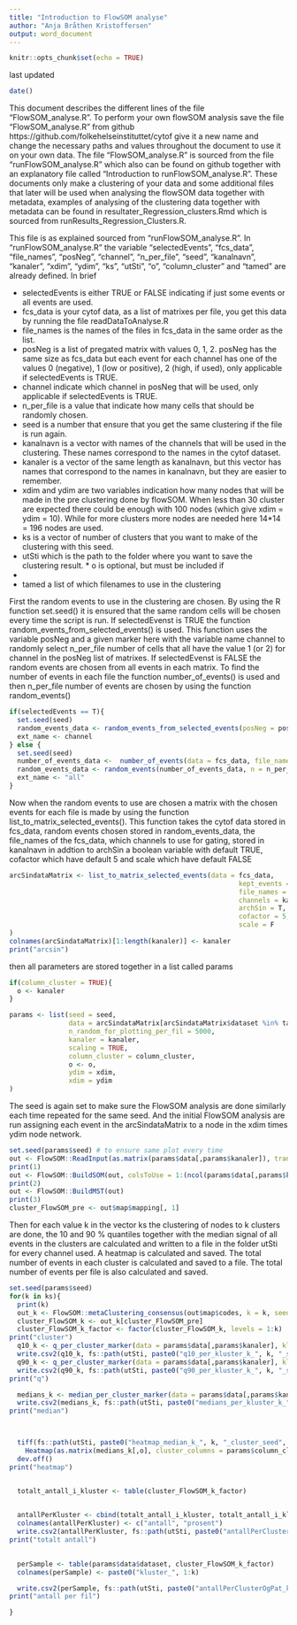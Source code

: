```yaml
---
title: "Introduction to FlowSOM analyse"
author: "Anja Bråthen Kristoffersen"
output: word_document
---
```


```r
knitr::opts_chunk$set(echo = TRUE)
```

last updated

```r
date()
```

This document describes the different lines of the file "FlowSOM_analyse.R". To perform your own flowSOM analysis save the file "FlowSOM_analyse.R" from github https://github.com/folkehelseinstituttet/cytof give it a new name and change the necessary paths and values throughout the document to use it on your own data. The file "FlowSOM_analyse.R" is sourced from the file "runFlowSOM_analyse.R" which also can be found on github together with an explanatory file called "Introduction to runFlowSOM_analyse.R". These documents only make a clustering of your data and some additional files that later will be used when analysing the flowSOM data together with metadata, examples of analysing of the clustering data together with metadata can be found in resultater_Regression_clusters.Rmd which is sourced from runResults_Regression_Clusters.R. 


This file is as explained sourced from "runFlowSOM_analyse.R". In "runFlowSOM_analyse.R" the variable "selectedEvents", "fcs_data", "file_names", "posNeg", "channel", "n_per_file", "seed", "kanalnavn", "kanaler", "xdim", "ydim", "ks", "utSti", "o", "column_cluster" and "tamed" are already defined. In brief

 * selectedEvents is either TRUE or FALSE indicating if just some events or all events are used.
 * fcs_data is your cytof data, as a list of matrixes per file, you get this data by running the file readDataToAnalyse.R
 * file_names is the names of the files in fcs_data in the same order as the list.
 * posNeg is a list of pregated matrix with values 0, 1, 2. posNeg has the same size as fcs_data but each event for each channel has one of the values 0 (negative), 1 (low or positive), 2 (high, if used), only applicable if selectedEvents is TRUE.  
 * channel indicate which channel in posNeg that will be used, only applicable if selectedEvents is TRUE. 
 * n_per_file is a value that indicate how many cells that should be randomly chosen.
 * seed is a number that ensure that you get the same clustering if the file is run again. 
 * kanalnavn is a vector with names of the channels that will be used in the clustering. These names correspond to the names in the cytof dataset.
 * kanaler is a vector of the same length as kanalnavn, but this vector has names that correspond to the names in kanalnavn, but they are easier to remember.
 * xdim and ydim are two variables indication how many nodes that will be made in the pre clustering done by flowSOM. When less than 30 cluster are expected there could be enough with 100 nodes (which give xdim = ydim = 10). While for more clusters more nodes are needed here 14*14 = 196 nodes are used.
 * ks is a vector of number of clusters that you want to make of the clustering with this seed. 
 * utSti which is the path to the folder where you want to save the clustering result.  * o is optional, but must be included if  
 * 
 * tamed a list of which filenames to use in the clustering

First the random events to use in the clustering are chosen. By using the R function set.seed() it is ensured that the same random cells will be chosen every time the script is run. If selectedEvenst is TRUE the function random_events_from_selected_events() is used. This function uses the variable posNeg and a given marker here with the variable name channel to randomly select n_per_file number of cells that all have the value 1 (or 2) for channel in the posNeg list of matrixes. If selectedEvenst is FALSE the random events are chosen from all events in each matrix. To find the number of events in each file the function number_of_events() is used and then n_per_file number of events are chosen by using the function random_events()


```r
if(selectedEvents == T){
  set.seed(seed)
  random_events_data <- random_events_from_selected_events(posNeg = posNeg, marker = channel, n = n_per_file)
  ext_name <- channel
} else {
  set.seed(seed)
  number_of_events_data <-  number_of_events(data = fcs_data, file_names = file_names)
  random_events_data <- random_events(number_of_events_data, n = n_per_file)
  ext_name <- "all"
}
```

Now when the random events to use are chosen a matrix with the chosen events for each file is made by using the function list_to_matrix_selected_events(). This function takes the cytof data stored in fcs_data, random events chosen stored in random_events_data, the file_names of the fcs_data, which channels to use for gating, stored in kanalnavn in addtion to archSin a boolean variable with default TRUE, cofactor which have default 5 and scale which have default FALSE

```r
arcSindataMatrix <- list_to_matrix_selected_events(data = fcs_data, 
                                                          kept_events = random_events_data, 
                                                          file_names = file_names, 
                                                          channels = kanalnavn,
                                                          archSin = T, 
                                                          cofactor = 5, 
                                                          scale = F
)
colnames(arcSindataMatrix)[1:length(kanaler)] <- kanaler
print("arcsin")
```

then all parameters are stored together in a list called params

```r
if(column_cluster = TRUE){
  o <- kanaler
}

params <- list(seed = seed,
               data = arcSindataMatrix[arcSindataMatrix$dataset %in% tamed, ],
               n_random_for_plotting_per_fil = 5000,
               kanaler = kanaler,
               scaling = TRUE,
               column_cluster = column_cluster, 
               o <- o,
               ydim = xdim,  
               xdim = ydim
)

```

The seed is again set to make sure the FlowSOM analysis are done similarly each time repeated for the same seed. And the initial FlowSOM analysis are run assigning each event in the arcSindataMatrix to a node in the xdim times ydim node network. 

```r
set.seed(params$seed) # to ensure same plot every time
out <- FlowSOM::ReadInput(as.matrix(params$data[,params$kanaler]), transform = F, scale = params$scaling)
print(1)
out <- FlowSOM::BuildSOM(out, colsToUse = 1:(ncol(params$data[,params$kanaler])), xdim = params$xdim, ydim = params$ydim)
print(2)
out <- FlowSOM::BuildMST(out)
print(3)
cluster_FlowSOM_pre <- out$map$mapping[, 1]
```

Then for each value k in the vector ks the clustering of nodes to k clusters are done, the 10 and 90 % quantiles together with the median signal of all events in the clusters are calculated and written to a file in the folder utSti for every channel used. A heatmap is calculated and saved. The total number of events in each cluster is calculated and saved to a file. The total number of events per file is also calculated and saved. 

```r
set.seed(params$seed)
for(k in ks){
  print(k)
  out_k <- FlowSOM::metaClustering_consensus(out$map$codes, k = k, seed = params$seed)
  cluster_FlowSOM_k <- out_k[cluster_FlowSOM_pre]
  cluster_FlowSOM_k_factor <- factor(cluster_FlowSOM_k, levels = 1:k)
print("cluster")
  q10_k <- q_per_cluster_marker(data = params$data[,params$kanaler], kluster = cluster_FlowSOM_k, probs = 0.1)
  write.csv2(q10_k, fs::path(utSti, paste0("q10_per_kluster_k_", k, "_seed", params$seed, ext_name, ".csv")))
  q90_k <- q_per_cluster_marker(data = params$data[,params$kanaler], kluster = cluster_FlowSOM_k, probs = 0.9)
  write.csv2(q90_k, fs::path(utSti, paste0("q90_per_kluster_k_", k, "_seed", params$seed, ext_name, ".csv")))
print("q")

  medians_k <- median_per_cluster_marker(data = params$data[,params$kanaler], kluster = cluster_FlowSOM_k)
  write.csv2(medians_k, fs::path(utSti, paste0("medians_per_kluster_k_", k, "_seed", params$seed, ext_name, ".csv")))
print("median")



  tiff(fs::path(utSti, paste0("heatmap_median_k_", k, "_cluster_seed", seed, ext_name, ".tiff")), width = 1000, height = 800)
    Heatmap(as.matrix(medians_k[,o], cluster_columns = params$column_cluster))
  dev.off()
print("heatmap")


  totalt_antall_i_kluster <- table(cluster_FlowSOM_k_factor)
  

  antallPerKluster <- cbind(totalt_antall_i_kluster, totalt_antall_i_kluster/nrow(params$data))
  colnames(antallPerKluster) <- c("antall", "prosent")
  write.csv2(antallPerKluster, fs::path(utSti, paste0("antallPerCluster_k_", k, "_seed", params$seed, ext_name, ".csv")))
print("totalt antall")

  
  perSample <- table(params$data$dataset, cluster_FlowSOM_k_factor)
  colnames(perSample) <- paste0("kluster_", 1:k)

  write.csv2(perSample, fs::path(utSti, paste0("antallPerClusterOgPat_k_", k, "_seed", params$seed, ext_name, ".csv")))
print("antall per fil")

}
```
  
